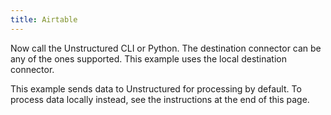 ```yaml
---
title: Airtable
---
```



<SharedContentAirtable/>

Now call the Unstructured CLI or Python. The destination connector can be any of the ones supported. This example uses the local destination connector.

This example sends data to Unstructured for processing by default. To process data locally instead, see the instructions at the end of this page.


<CodeGroup>
  <AirtableSh />
  <AirtablePyV2 />
</CodeGroup>


<SharedPartitionByAPIOSS/>